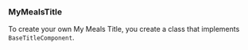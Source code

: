 
### MyMealsTitle

To create your own My Meals Title, you create a class that implements `BaseTitleComponent`.

<BaseTitleComponent />
